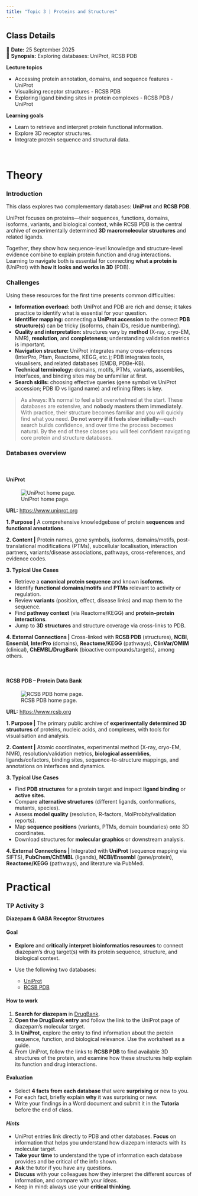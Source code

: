 ```yaml
---
title: "Topic 3 | Proteins and Structures"
---
```


::: {.callout-note}
## Class Details
📅 **Date:** 25 September 2025  
📖 **Synopsis:** Exploring databases: UniProt, RCSB PDB  
:::

**Lecture topics**

  - Accessing protein annotation, domains, and sequence features - UniProt
  - Visualising receptor structures - RCSB PDB
  - Exploring ligand binding sites in protein complexes - RCSB PDB / UniProt

**Learning goals**

  - Learn to retrieve and interpret protein functional information.
  - Explore 3D receptor structures.
  - Integrate protein sequence and structural data.

</br>

::: {.panel-tabset}

# Theory

### Introduction

This class explores two complementary databases: **UniProt** and **RCSB PDB**.

UniProt focuses on proteins—their sequences, functions, domains, isoforms, variants, and biological context, while RCSB PDB is the central archive of experimentally determined **3D macromolecular structures** and related ligands.

Together, they show how sequence-level knowledge and structure-level evidence combine to explain protein function and drug interactions. Learning to navigate both is essential for connecting **what a protein is** (UniProt) with **how it looks and works in 3D** (PDB).

### Challenges

Using these resources for the first time presents common difficulties:

* **Information overload:** both UniProt and PDB are rich and dense; it takes practice to identify what is essential for your question.
* **Identifier mapping:** connecting a **UniProt accession** to the correct **PDB structure(s)** can be tricky (isoforms, chain IDs, residue numbering).
* **Quality and interpretation:** structures vary by **method** (X-ray, cryo-EM, NMR), **resolution**, and **completeness**; understanding validation metrics is important.
* **Navigation structure:** UniProt integrates many cross-references (InterPro, Pfam, Reactome, KEGG, etc.); PDB integrates tools, visualisers, and related databases (EMDB, PDBe-KB).
* **Technical terminology:** domains, motifs, PTMs, variants, assemblies, interfaces, and binding sites may be unfamiliar at first.
* **Search skills:** choosing effective queries (gene symbol vs UniProt accession; PDB ID vs ligand name) and refining filters is key.

> As always: It’s normal to feel a bit overwhelmed at the start. These databases are extensive, and **nobody masters them immediately**. With practice, their structure becomes familiar and you will quickly find what you need. **Do not worry if it feels slow initially**—each search builds confidence, and over time the process becomes natural. By the end of these classes you will feel confident navigating core protein and structure databases.

### Databases overview

<br>

#### **UniProt**

![UniProt home page.](figs/uniprot.png)

**URL:** [https://www.uniprot.org](https://www.uniprot.org)

**1. Purpose |** A comprehensive knowledgebase of protein **sequences** and **functional annotations**.

**2. Content |** Protein names, gene symbols, isoforms, domains/motifs, post-translational modifications (PTMs), subcellular localisation, interaction partners, variants/disease associations, pathways, cross-references, and evidence codes.

**3. Typical Use Cases**

* Retrieve a **canonical protein sequence** and known **isoforms**.
* Identify **functional domains/motifs** and **PTMs** relevant to activity or regulation.
* Review **variants** (position, effect, disease links) and map them to the sequence.
* Find **pathway context** (via Reactome/KEGG) and **protein–protein interactions**.
* Jump to **3D structures** and structure coverage via cross-links to PDB.

**4. External Connections |** Cross-linked with **RCSB PDB** (structures), **NCBI**, **Ensembl**, **InterPro** (domains), **Reactome/KEGG** (pathways), **ClinVar/OMIM** (clinical), **ChEMBL/DrugBank** (bioactive compounds/targets), among others.

<br>

#### **RCSB PDB – Protein Data Bank**

![RCSB PDB home page.](figs/pdb.png)

**URL:** [https://www.rcsb.org](https://www.rcsb.org)

**1. Purpose |** The primary public archive of **experimentally determined 3D structures** of proteins, nucleic acids, and complexes, with tools for visualisation and analysis.

**2. Content |** Atomic coordinates, experimental method (X-ray, cryo-EM, NMR), resolution/validation metrics, **biological assemblies**, ligands/cofactors, binding sites, sequence-to-structure mappings, and annotations on interfaces and dynamics.

**3. Typical Use Cases**

* Find **PDB structures** for a protein target and inspect **ligand binding** or **active sites**.
* Compare **alternative structures** (different ligands, conformations, mutants, species).
* Assess **model quality** (resolution, R-factors, MolProbity/validation reports).
* Map **sequence positions** (variants, PTMs, domain boundaries) onto 3D coordinates.
* Download structures for **molecular graphics** or downstream analysis.

**4. External Connections |** Integrated with **UniProt** (sequence mapping via SIFTS), **PubChem/ChEMBL** (ligands), **NCBI/Ensembl** (gene/protein), **Reactome/KEGG** (pathways), and literature via PubMed.


# Practical

### **TP Activity 3**

**Diazepam & GABA Receptor Structures**


#### **Goal**

* **Explore** and **critically interpret bioinformatics resources** to connect diazepam’s drug target(s) with its protein sequence, structure, and biological context.
* Use the following two databases:

  * [UniProt](https://www.uniprot.org)
  * [RCSB PDB](https://www.rcsb.org)


#### **How to work**

1. **Search for diazepam** in [DrugBank](https://go.drugbank.com).
2. **Open the DrugBank entry** and follow the link to the UniProt page of diazepam’s molecular target.
3. In **UniProt**, explore the entry to find information about the protein sequence, function, and biological relevance. Use the worksheet as a guide.
4. From UniProt, follow the links to **RCSB PDB** to find available 3D structures of the protein, and examine how these structures help explain its function and drug interactions.

#### Evaluation

* Select **4 facts from each database** that were **surprising** or new to you.
* For each fact, briefly explain **why** it was surprising or new.
* Write your findings in a Word document and submit it in the **Tutoria** before the end of class.


#### *Hints*

* UniProt entries link directly to PDB and other databases. **Focus** on information that helps you understand how diazepam interacts with its molecular target.
* **Take your time** to understand the type of information each database provides and be critical of the info shown.
* **Ask** the tutor if you have any questions.
* **Discuss** with your colleagues how they interpret the different sources of information, and compare with your ideas.
* Keep in mind: always use your **critical thinking**.


:::
